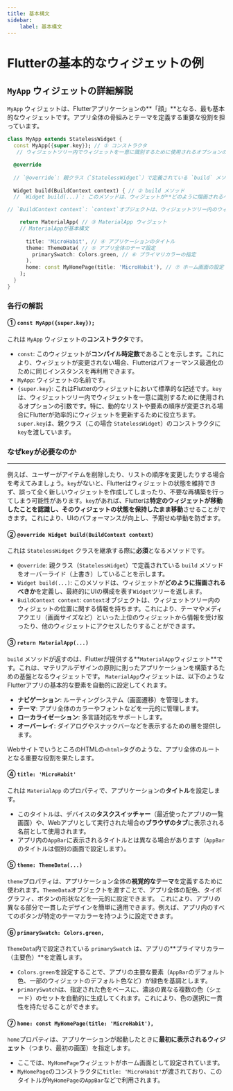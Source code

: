 ```yaml
---
title: 基本構文
sidebar:
    label: 基本構文
---
```


# Flutterの基本的なウィジェットの例

## `MyApp` ウィジェットの詳細解説

`MyApp` ウィジェットは、Flutterアプリケーションの**「顔」**となる、最も基本的なウィジェットです。アプリ全体の骨組みとテーマを定義する重要な役割を担っています。

```dart
class MyApp extends StatelessWidget {
  const MyApp({super.key}); // ① コンストラクタ
   // ウィジェットツリー内でウィジェットを一意に識別するために使用されるオプションの引数

  @override
  
  // `@override`: 親クラス（`StatelessWidget`）で定義されている `build` メソッドをオーバーライド（上書き）していること
  
  Widget build(BuildContext context) { // ② build メソッド
  // `Widget build(...)`: このメソッドは、ウィジェットが**どのように描画されるべきか**を定義し、最終的にUIの構成を表す`Widget`ツリーを返します。

// `BuildContext context`: `context`オブジェクトは、ウィジェットツリー内のウィジェットの位置に関する情報を持ちます。これにより、テーマやメディアクエリ（画面サイズなど）といった上位のウィジェットから情報を受け取ったり、他のウィジェットにアクセスしたりすることができます。

    return MaterialApp( // ③ MaterialApp ウィジェット
    // MaterialAppが基本構文
    
      title: 'MicroHabit', // ④ アプリケーションのタイトル
      theme: ThemeData( // ⑤ アプリ全体のテーマ設定
        primarySwatch: Colors.green, // ⑥ プライマリカラーの指定
      ),
      home: const MyHomePage(title: 'MicroHabit'), // ⑦ ホーム画面の設定
    );
  }
}
```

### 各行の解説

#### ① `const MyApp({super.key});`
これは `MyApp` ウィジェットの**コンストラクタ**です。
- `const`: このウィジェットが**コンパイル時定数**であることを示します。これにより、ウィジェットが変更されない場合、Flutterはパフォーマンス最適化のために同じインスタンスを再利用できます。
- `MyApp`: ウィジェットの名前です。
- `{super.key}`: これはFlutterのウィジェットにおいて標準的な記述です。`key`は、ウィジェットツリー内でウィジェットを一意に識別するために使用されるオプションの引数です。特に、動的なリストや要素の順序が変更される場合にFlutterが効率的にウィジェットを更新するために役立ちます。`super.key`は、親クラス（この場合 `StatelessWidget`）のコンストラクタに`key`を渡しています。

### なぜkeyが必要なのか
___
例えば、ユーザーがアイテムを削除したり、リストの順序を変更したりする場合を考えてみましょう。`key`がないと、Flutterはウィジェットの状態を維持できず、誤って全く新しいウィジェットを作成してしまったり、不要な再構築を行ってしまう可能性があります。`key`があれば、Flutterは**特定のウィジェットが移動したことを認識し、そのウィジェットの状態を保持したまま移動**させることができます。これにより、UIのパフォーマンスが向上し、予期せぬ挙動を防ぎます。
    
#### ② `@override Widget build(BuildContext context)`
これは `StatelessWidget` クラスを継承する際に**必須**となるメソッドです。
- `@override`: 親クラス（`StatelessWidget`）で定義されている `build` メソッドをオーバーライド（上書き）していることを示します。
- `Widget build(...)`: このメソッドは、ウィジェットが**どのように描画されるべきか**を定義し、最終的にUIの構成を表す`Widget`ツリーを返します。
- `BuildContext context`: `context`オブジェクトは、ウィジェットツリー内のウィジェットの位置に関する情報を持ちます。これにより、テーマやメディアクエリ（画面サイズなど）といった上位のウィジェットから情報を受け取ったり、他のウィジェットにアクセスしたりすることができます。
    

#### ③ `return MaterialApp(...)`

`build` メソッドが返すのは、Flutterが提供する**`MaterialApp`ウィジェット**です。これは、マテリアルデザインの原則に則ったアプリケーションを構築するための基盤となるウィジェットです。
`MaterialApp`ウィジェットは、以下のようなFlutterアプリの基本的な要素を自動的に設定してくれます。
- **ナビゲーション**: ルーティングシステム（画面遷移）を管理します。
- **テーマ**: アプリ全体のカラーやフォントなどを一元的に管理します。
- **ローカライゼーション**: 多言語対応をサポートします。
- **オーバーレイ**: ダイアログやスナックバーなどを表示するための層を提供します。

WebサイトでいうところのHTMLの`<html>`タグのような、アプリ全体のルートとなる重要な役割を果たします。

#### ④ `title: 'MicroHabit'`

これは `MaterialApp` のプロパティで、アプリケーションの**タイトル**を設定します。
- このタイトルは、デバイスの**タスクスイッチャー**（最近使ったアプリの一覧画面）や、Webアプリとして実行された場合の**ブラウザのタブ**に表示される名前として使用されます。
- アプリ内の`AppBar`に表示されるタイトルとは異なる場合があります（`AppBar`のタイトルは個別の画面で設定します）。
#### ⑤ `theme: ThemeData(...)`
`theme`プロパティは、アプリケーション全体の**視覚的なテーマ**を定義するために使われます。`ThemeData`オブジェクトを渡すことで、アプリ全体の配色、タイポグラフィ、ボタンの形状などを一元的に設定できます。
これにより、アプリの異なる部分で一貫したデザインを簡単に適用できます。例えば、アプリ内のすべてのボタンが特定のテーマカラーを持つように設定できます。

#### ⑥ `primarySwatch: Colors.green,`
`ThemeData`内で設定されている `primarySwatch` は、アプリの**プライマリカラー（主要色）**を定義します。
- `Colors.green`を設定することで、アプリの主要な要素（`AppBar`のデフォルト色、一部のウィジェットのデフォルト色など）が緑色を基調とします。
- `primarySwatch`は、指定された色をベースに、濃淡の異なる複数の色（シェード）のセットを自動的に生成してくれます。これにより、色の選択に一貫性を持たせることができます。

#### ⑦ `home: const MyHomePage(title: 'MicroHabit'),`

`home`プロパティは、アプリケーションが起動したときに**最初に表示されるウィジェット**（つまり、最初の画面）を指定します。
- ここでは、`MyHomePage`ウィジェットがホーム画面として設定されています。
- `MyHomePage`のコンストラクタに`title: 'MicroHabit'`が渡されており、このタイトルが`MyHomePage`の`AppBar`などで利用されます。